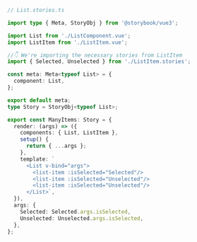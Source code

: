 ```ts
// List.stories.ts

import type { Meta, StoryObj } from '@storybook/vue3';

import List from './ListComponent.vue';
import ListItem from './ListItem.vue';

//👇 We're importing the necessary stories from ListItem
import { Selected, Unselected } from './ListItem.stories';

const meta: Meta<typeof List> = {
  component: List,
};

export default meta;
type Story = StoryObj<typeof List>;

export const ManyItems: Story = {
  render: (args) => ({
    components: { List, ListItem },
    setup() {
      return { ...args };
    },
    template: `
      <List v-bind="args">
        <list-item :isSelected="Selected"/>
        <list-item :isSelected="Unselected"/>
        <list-item :isSelected="Unselected"/>
      </List>`,
  }),
  args: {
    Selected: Selected.args.isSelected,
    Unselected: Unselected.args.isSelected,
  },
};
```
